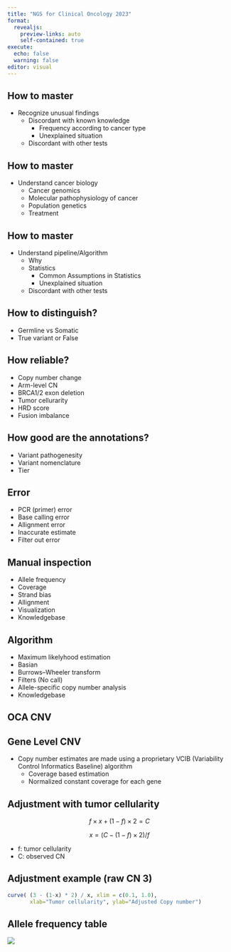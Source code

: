 ```yaml
---
title: "NGS for Clinical Oncology 2023"
format: 
  revealjs:
    preview-links: auto
    self-contained: true
execute: 
  echo: false
  warning: false
editor: visual
---
```


## How to master 

- Recognize unusual findings
  - Discordant with known knowledge
    - Frequency according to cancer type
    - Unexplained situation 
  - Discordant with other tests 
  
## How to master

- Understand cancer biology
  - Cancer genomics
  - Molecular pathophysiology of cancer
  - Population genetics
  - Treatment
  
## How to master 

- Understand pipeline/Algorithm
  - Why 
  - Statistics
    - Common Assumptions in Statistics
    - Unexplained situation 
  - Discordant with other tests 
  
## How to distinguish?

-   Germline vs Somatic
-   True variant or False

## How reliable?

-   Copy number change
-   Arm-level CN
-   BRCA1/2 exon deletion
-   Tumor cellurarity
-   HRD score
-   Fusion imbalance

## How good are the annotations?

-   Variant pathogenesity
-   Variant nomenclature
-   Tier

## Error

-   PCR (primer) error
-   Base calling error
-   Allignment error
-   Inaccurate estimate
-   Filter out error

## Manual inspection

-   Allele frequency
-   Coverage
-   Strand bias
-   Allignment
-   Visualization
-   Knowledgebase

## Algorithm

-   Maximum likelyhood estimation
-   Basian
-   Burrows--Wheeler transform
-   Filters (No call)
-   Allele-specific copy number analysis
-   Knowledgebase

## OCA CNV

## Gene Level CNV

-   Copy number estimates are made using a proprietary VCIB (Variability Control Informatics Baseline) algorithm
    -   Coverage based estimation
    -   Normalized constant coverage for each gene

## Adjustment with tumor cellularity

$$f \times x + (1 - f) \times 2 = C $$

$$x = (C - (1 - f) \times 2) / f$$

-   f: tumor cellularity
-   C: observed CN

## Adjustment example (raw CN 3)

```r
curve( (3 - (1-x) * 2) / x, xlim = c(0.1, 1.0),
       xlab="Tumor cellularity", ylab="Adjusted Copy number")
```

## Allele frequency table

![](https://www.jkangpathology.com/slide/Allele/AF.png)
